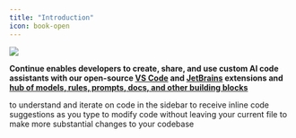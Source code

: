 ```yaml
---
title: "Introduction"
icon: book-open
---
```


<Frame>
  <img src="https://docs.continue.dev/assets/images/intro-0c302b9c15b890c251b1ad04586c880f.png" />
</Frame>

**Continue enables developers to create, share, and use custom AI code assistants with our open-source [VS Code](https://marketplace.visualstudio.com/items?itemName=Continue.continue) and [JetBrains](https://plugins.jetbrains.com/plugin/22707-continue-extension) extensions and [hub of models, rules, prompts, docs, and other building blocks](https://hub.continue.dev)**

<CardGroup cols={2}>
  <Card title="Chat" icon="messages" href="/chat/how-to-use-it" horizontal>
    to understand and iterate on code in the sidebar
  </Card>
  <Card title="Autocomplete" icon="sparkles" href="/autocomplete/how-to-use-it" horizontal>
    to receive inline code suggestions as you type
  </Card>
  <Card title="Edit" icon="pen-to-square" href="https://docs.continue.dev/edit/how-to-use-it" horizontal>
    to modify code without leaving your current file
  </Card>
  <Card title="Agent" icon="robot" href="https://docs.continue.dev/agent/how-to-use-it" horizontal>
    to make more substantial changes to your codebase
  </Card>
</CardGroup>
